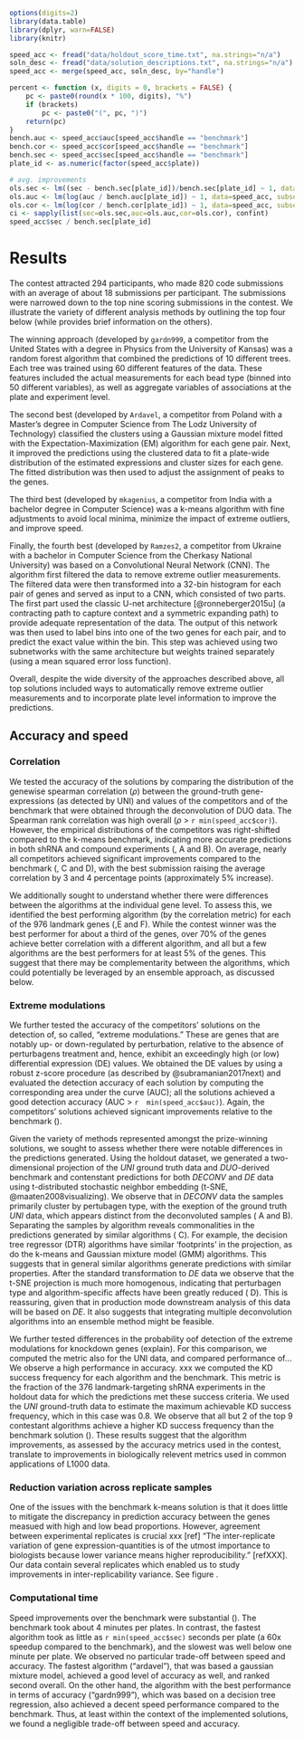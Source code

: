 
```r
options(digits=2)
library(data.table)
library(dplyr, warn=FALSE)
library(knitr)
```

```r
speed_acc <- fread("data/holdout_score_time.txt", na.strings="n/a")
soln_desc <- fread("data/solution_descriptions.txt", na.strings="n/a")
speed_acc <- merge(speed_acc, soln_desc, by="handle")
```

```r
percent <- function (x, digits = 0, brackets = FALSE) {
    pc <- paste0(round(x * 100, digits), "%")
    if (brackets) 
        pc <- paste0("(", pc, ")")
    return(pc)
}
bench.auc <- speed_acc$auc[speed_acc$handle == "benchmark"]
bench.cor <- speed_acc$cor[speed_acc$handle == "benchmark"]
bench.sec <- speed_acc$sec[speed_acc$handle == "benchmark"]
plate_id <- as.numeric(factor(speed_acc$plate))

# avg. improvements
ols.sec <- lm((sec - bench.sec[plate_id])/bench.sec[plate_id] ~ 1, data=speed_acc, subset = handle!="benchmark")
ols.auc <- lm(log(auc / bench.auc[plate_id]) ~ 1, data=speed_acc, subset = handle!="benchmark")
ols.cor <- lm(log(cor / bench.cor[plate_id]) ~ 1, data=speed_acc, subset = handle!="benchmark")
ci <- sapply(list(sec=ols.sec,auc=ols.auc,cor=ols.cor), confint)
speed_acc$sec / bench.sec[plate_id] 
``` 

# Results

The contest attracted 294 participants, who made 820 code submissions with an average of about 18 submissions per participant. The submissions were narrowed down to the top nine scoring submissions in the contest. We illustrate the variety of different analysis methods by outlining the top four below (while \nameref{s3-table} provides brief information on the others).

The winning approach (developed by `gardn999`, a competitor from the United States with a degree in Physics from the University of Kansas) was a random forest algorithm that combined the predictions of 10 different trees. Each tree was trained using 60 different features of the data. These features included the actual measurements for each bead type (binned into 50 different variables), as well as aggregate variables of associations at the plate and experiment level. 

The second best (developed by `Ardavel`, a competitor from Poland with a Master's degree in Computer Science from The Lodz University of Technology) classified the clusters using a Gaussian mixture model fitted with the Expectation-Maximization (EM) algorithm for each gene pair. Next, it improved the predictions using the clustered data to fit a plate-wide distribution of the estimated expressions and cluster sizes for each gene. The fitted distribution was then used to adjust the assignment of peaks to the genes.

The third best (developed by `mkagenius`, a competitor from India with a bachelor degree in Computer Science) was a  k-means algorithm with fine adjustments to avoid local minima, minimize the impact of extreme outliers, and improve speed.
  
Finally, the fourth best (developed by `Ramzes2`, a competitor from Ukraine with a bachelor in Computer Science from the Cherkasy National University) was based on a Convolutional Neural Network (CNN). The algorithm first filtered the data to remove extreme outlier measurements. The filtered data were then transformed into a 32-bin histogram for each pair of genes and served as input to a CNN, which consisted of two parts. The first part used the classic U-net architecture [@ronneberger2015u] (a contracting path to capture context and a symmetric expanding path) to provide adequate representation of the data. The output of this network was then used to label bins into one of the two genes for each pair, and to predict the exact value within the bin. This step was achieved using two subnetworks with the same architecture but weights trained separately (using a mean squared error loss function).   
<!-- The CNN was fitted using a Mean Squared Error loss function which differed from the scoring function used in the contest but it was differentiable and, hence, easier to deal with CNNs. -->

Overall, despite the wide diversity of the approaches described above, all top solutions included ways to automatically remove extreme outlier measurements and to incorporate plate level information to improve the predictions. 
  
## Accuracy and speed

<!-- We tested the accuracy and speed of the competitors' solutions on the holdout L1000 data obtained by applying the DUO detection method (two genes per bead color) and utilizing the data obtained by employing the UNI detection method (one gene per bead color) as the ground truth. -->

### Correlation 

We tested the accuracy of the solutions by comparing the distribution of the genewise spearman correlation ($\rho$) between the ground-truth gene-expressions (as detected by UNI) and values of the competitors and of the benchmark that were obtained through the deconvolution of DUO data. The Spearman rank correlation was high overall ($\rho$ > `r min(speed_acc$cor)`). However, the empirical distributions of the competitors was right-shifted compared to the k-means benchmark, indicating more accurate predictions in both shRNA and compound experiments (\Fig{accuracy-fig}, A and B). On average, nearly all competitors achieved significant improvements compared to the benchmark (\Fig{accuracy-fig}, C and D), with the best submission raising the average correlation by 3 and 4 percentage points (approximately 5% increase).

<!-- Next, we counted the number of genes with the highest Spearman rank correlation for each algorithm. Results (\Fig{xxx}) showed that the winning algorithm, based on a random forest, accounted for about one third (33%) of the genes; the second placed algorithm (based on EM) accounted for one fifth (20%); and the fourth placed algorithm (CNN) accounted for another approximately one fifth (20%). Thus, these three approaches achieved jointly the best performance for more than 70% of the genes in our samples. -->

We additionally sought to understand whether there were differences between the algorithms at the individual gene level. To assess this, we identified the best performing algorithm (by the correlation metric) for each of the 976 landmark genes (\Fig{accuracy-fig},E and F). While the contest winner was the best performer for about a third of the genes, over 70% of the genes achieve better correlation with a different algorithm, and all but a few algorithms are the best performers for at least 5% of the genes. This suggest that there may be complementarity between the algorithms, which could potentially be leveraged by an ensemble approach, as discussed below. 

### Extreme modulations

We further tested the accuracy of the competitors' solutions on the detection of, so called, “extreme modulations.”  These are genes that are notably up- or down-regulated by perturbation, relative to the absence of perturbagens treatment and, hence, exhibit an exceedingly high (or low) differential expression (DE) values. 
We obtained the DE values by using a robust z-score procedure (as described by @subramanian2017next) and evaluated the detection accuracy of each solution by computing the corresponding area under the curve (AUC); all the solutions achieved a good detection accuracy (AUC > `r  min(speed_acc$auc)`). Again, the competitors' solutions achieved signicant improvements relative to the benchmark (\Fig{auc}).

Given the variety of methods represented amongst the prize-winning solutions, we sought to assess whether there were notable differences in the predictions generated. Using the holdout dataset, we generated a two-dimensional projection of the $UNI$ ground truth data and $DUO$-derived benchmark and contenstant predictions for both $DECONV$ and $DE$ data using t-distributed stochastic neighbor embedding (t-SNE, @maaten2008visualizing). We observe that in $DECONV$ data the samples primarily cluster by pertubagen type, with the exeption of the ground truth $UNI$ data, which appears distinct from the deconvoluted samples (\Fig{tsne_figure} A and B). Separating the samples by algorithm reveals commonalities in the predictions generated by similar algorithms (\Fig{tsne_figure} C). For example, the decision tree regressor (DTR) algorithms have similar 'footprints' in the projection, as do the k-means and Gaussian mixture model (GMM) algorithms. This suggests that in general similar algorithms generate predictions with similar properties. After the standard transformation to $DE$ data we observe that the t-SNE projection is much more homogenous, indicating that perturbagen type and algorithm-specific affects have been greatly reduced (\Fig{tsne_figure} D). This is reassuring, given that in production mode downstream analysis of this data will be based on $DE$. It also suggests that integrating multiple deconvolution algorithms into an ensemble method might be feasible. 

We further tested differences in the probability oof detection of the extreme modulations for knockdown genes (explain). For this comparison, we computed the metric also for the UNI data, and compared performance of...  We observe a high  performance in accuracy. xxx we computed the KD success frequency for each algorithm and the benchmark. This metric is the fraction of the 376 landmark-targeting shRNA experiments in the holdout data for which the predictions met these success criteria. We used the $UNI$ ground-truth data to estimate the maximum achievable KD success frequency, which in this case was 0.8. We observe that all but 2 of the top 9 contestant algorithms achieve a higher KD success frequency than the benchmark solution (\Fig{kd}). These results suggest that the algorithm improvements, as assessed by the accuracy metrics used in the contest, translate to improvements in biologically relevent metrics used in common applications of L1000 data.

### Reduction variation across replicate samples

One of the issues with the benchmark k-means solution is that it does little to mitigate the discrepancy in prediction accuracy between the genes measued with high and low bead proportions. However, agreement between experimental replicates is crucial xxx [ref]  "The inter-replicate variation of gene expression-quantities is of the utmost importance to biologists because lower variance means higher reproducibility." [refXXX]. Our data contain several replicates which enabled us to study improvements in inter-replicability variance.   See figure \Fig{inter-replicate-variance}. 

### Computational time

Speed improvements over the benchmark were substantial (\Fig{speed}). The benchmark took about 4 minutes per plates. In contrast, the fastest algorithm took as little as `r min(speed_acc$sec)` seconds per plate (a 60x speedup compared to the benchmark), and the slowest was well below one minute per plate. We observed no particular trade-off between speed and accuracy. The fastest algorithm ("ardavel"), that was based a gaussian mixture model, achieved a good level of accuracy as well, and ranked second overall. On the other hand, the algorithm with the best performance in terms of accuracy ("gardn999"), which was based on a decision tree regression, also achieved a decent speed performance compared to the benchmark. Thus, at least within the context of the implemented solutions, we found a negligible trade-off between speed and accuracy.

<!-- 
Also, we observe no significant difference in performance between the plates, with all the submissions achieving similar scores in both plates; and no accuracy-vs-speed trade-off, as the empirical relationship between accuracy and speed improvements is essentially flat. 
 -->

<!-- Note that the theoretical maximum improvement in the AUC metric was 14% = 1/bench, and the theoretical maximum improvement for the correlation was 60% = 1/cor.bench, given both measures cannot be greater than one. Thus, we find solutions achieved greater improvements in auc relative to the theoretical max, than in the correlation metric.   -->

<!-- 
Only two submissions (out of nine) a performance that was better in AUC and correlation but worse than the benchmark on the KD success metric. These submissions, both based on k-means, ranked sixth and eighth in the final leaderboard.
 -->

<!-- Further examination based on the underlying methods used by the top solutions suggests that parametric models, such as mixture models, are both fast and relatively accurate, although non-parametric models, such as regression forests and k-means, tend to be more accurate.  The fastest algorithm was indeed based on a parametric model, i.e., gaussian mixture model, which achieves a good level of accuracy on these data. This solution ranked second overall and achieved the greatest speed improvmenet in both plates. The most accurate algorithm was instead based on a random forest. This solution ranked first overall and achieved the best performance in both AUC and correlation measures, as well as it was among the top three approaches in the KD measure.  -->




